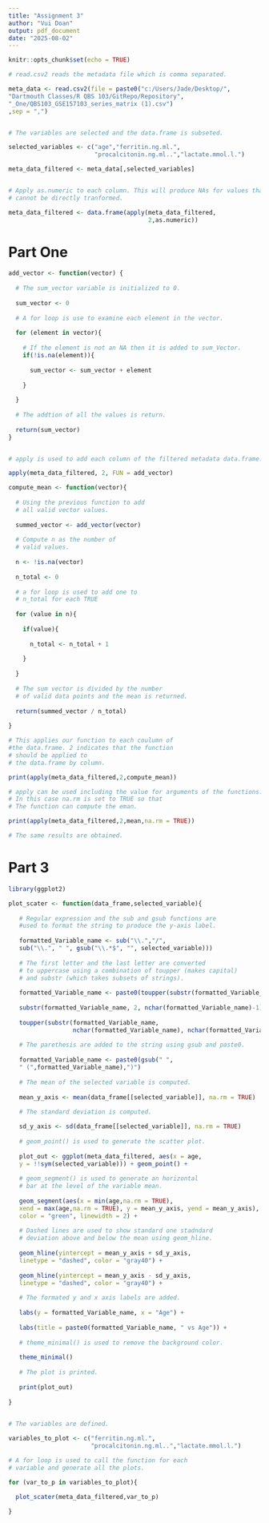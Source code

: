 ```yaml
---
title: "Assignment 3"
author: "Vui Doan"
output: pdf_document
date: "2025-08-02"
---
```


```r
knitr::opts_chunk$set(echo = TRUE)
```

```r
# read.csv2 reads the metadata file which is comma separated.

meta_data <- read.csv2(file = paste0("c:/Users/Jade/Desktop/",
"Dartmouth Classes/R QBS 103/GitRepo/Repository",
"_One/QBS103_GSE157103_series_matrix (1).csv")
,sep = ",")


# The variables are selected and the data.frame is subseted.

selected_variables <- c("age","ferritin.ng.ml.",
                        "procalcitonin.ng.ml..","lactate.mmol.l.")

meta_data_filtered <- meta_data[,selected_variables]


# Apply as.numeric to each column. This will produce NAs for values that 
# cannot be directly tranformed.

meta_data_filtered <- data.frame(apply(meta_data_filtered,
                                       2,as.numeric))
```

# Part One

```r

add_vector <- function(vector) {
  
  # The sum_vector variable is initialized to 0.
  
  sum_vector <- 0
  
  # A for loop is use to examine each element in the vector.
  
  for (element in vector){
    
    # If the element is not an NA then it is added to sum_Vector.
    if(!is.na(element)){
      
      sum_vector <- sum_vector + element  
      
    }
    
  }
  
  # The addtion of all the values is return.
  
  return(sum_vector)
}


# apply is used to add each column of the filtered metadata data.frame.

apply(meta_data_filtered, 2, FUN = add_vector)

```

```r

compute_mean <- function(vector){
  
  # Using the previous function to add 
  # all valid vector values.
  
  summed_vector <- add_vector(vector)
  
  # Compute n as the number of 
  # valid values.
  
  n <- !is.na(vector)
  
  n_total <- 0
  
  # a for loop is used to add one to 
  # n_total for each TRUE
  
  for (value in n){
    
    if(value){
      
      n_total <- n_total + 1
      
    }
    
  }
  
  # The sum vector is divided by the number 
  # of valid data points and the mean is returned.
  
  return(summed_vector / n_total)
  
}

# This applies our function to each coulumn of 
#the data.frame. 2 indicates that the function 
# should be applied to
# the data.frame by column.

print(apply(meta_data_filtered,2,compute_mean))

# apply can be used including the value for arguments of the functions. 
# In this case na.rm is set to TRUE so that
# The function can compute the eman.

print(apply(meta_data_filtered,2,mean,na.rm = TRUE))

# The same results are obtained.

```
# Part 3

```r
library(ggplot2)

plot_scater <- function(data_frame,selected_variable){
   
   # Regular expression and the sub and gsub functions are 
   #used to format the string to produce the y-axis label.
  
   formatted_Variable_name <- sub("\\.","/",
   sub("\\.", " ", gsub("\\.*$", "", selected_variable)))
   
   # The first letter and the last letter are converted 
   # to uppercase using a combination of toupper (makes capital) 
   # and substr (which takes subsets of strings).
   
   formatted_Variable_name <- paste0(toupper(substr(formatted_Variable_name, 1, 1)),
   
   substr(formatted_Variable_name, 2, nchar(formatted_Variable_name)-1),
   
   toupper(substr(formatted_Variable_name, 
                  nchar(formatted_Variable_name), nchar(formatted_Variable_name))))
   
   # The parethesis are added to the string using gsub and paste0.
   
   formatted_Variable_name <- paste0(gsub(" ",
   " (",formatted_Variable_name),")")
   
   # The mean of the selected variable is computed.
   
   mean_y_axis <- mean(data_frame[[selected_variable]], na.rm = TRUE)
   
   # The standard deviation is computed.

   sd_y_axis <- sd(data_frame[[selected_variable]], na.rm = TRUE)
  
   # geom_point() is used to generate the scatter plot.
   
   plot_out <- ggplot(meta_data_filtered, aes(x = age,
   y = !!sym(selected_variable))) + geom_point() + 
   
   # geom_segment() is used to generate an horizontal
   # bar at the level of the variable mean.
     
   geom_segment(aes(x = min(age,na.rm = TRUE), 
   xend = max(age,na.rm = TRUE), y = mean_y_axis, yend = mean_y_axis), 
   color = "green", linewidth = 2) +
   
   # Dashed lines are used to show standard one stadndard 
   # deviation above and below the mean using geom_hline.
     
   geom_hline(yintercept = mean_y_axis + sd_y_axis, 
   linetype = "dashed", color = "gray40") +
     
   geom_hline(yintercept = mean_y_axis - sd_y_axis, 
   linetype = "dashed", color = "gray40") +
     
   # The formated y and x axis labels are added.
     
   labs(y = formatted_Variable_name, x = "Age") +
     
   labs(title = paste0(formatted_Variable_name, " vs Age")) +
    
   # theme_minimal() is used to remove the background color.
     
   theme_minimal()
   
   # The plot is printed.
   
   print(plot_out)
  
}
  

# The variables are defined.

variables_to_plot <- c("ferritin.ng.ml.",
                       "procalcitonin.ng.ml..","lactate.mmol.l.")

# A for loop is used to call the function for each 
# variable and generate all the plots.

for (var_to_p in variables_to_plot){
  
  plot_scater(meta_data_filtered,var_to_p)

}
```

